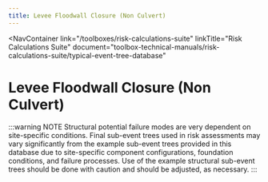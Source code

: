 ```yaml
---
title: Levee Floodwall Closure (Non Culvert)
---
```



<NavContainer
  link="/toolboxes/risk-calculations-suite"
  linkTitle="Risk Calculations Suite"
  document="toolbox-technical-manuals/risk-calculations-suite/typical-event-tree-database"
></NavContainer>

# Levee Floodwall Closure (Non Culvert)

<FigureNoRef 
    src="/figures/toolbox-technical-manuals/risk-calculations-suite/typical-event-tree-database/v1.0/Levee-Floodwall-Closure.png" 
    alt="Levee Floodwall Closure (Non Culvert) event tree" />

:::warning NOTE
Structural potential failure modes are very dependent on site-specific conditions. Final sub-event trees used in risk assessments may vary significantly from the example
sub-event trees provided in this database due to site-specific component configurations, foundation conditions, and failure processes. Use of the example structural
sub-event trees should be done with caution and should be adjusted, as necessary.
:::
